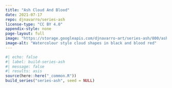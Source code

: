```yaml
---
title: "Ash Cloud And Blood"
date: 2021-07-17
repo: djnavarro/series-ash
license-type: "CC BY 4.0"
appendix-style: none
page-layout: full
image: "https://storage.googleapis.com/djnavarro-art/series-ash/800/ash_07_010.png"
image-alt: "Watercolour style cloud shapes in black and blood red"
---
```

   
::: {.grid}
  
```r
#| echo: false
#| label: build-series-ash
#| message: false
#| results: asis
source(here::here("_common.R"))
build_series("series-ash", seed = NULL)
```
   
:::
   
